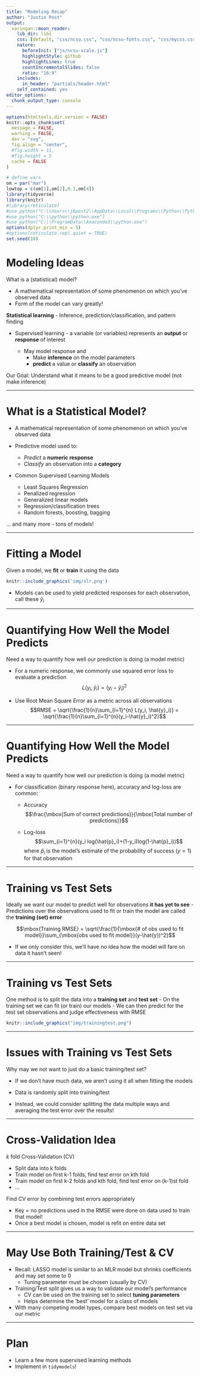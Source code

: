 ```yaml
---
title: "Modeling Recap"
author: "Justin Post"
output:
  xaringan::moon_reader:
    lib_dir: libs
    css: [default, "css/ncsu.css", "css/ncsu-fonts.css", "css/mycss.css"]
    nature:
      beforeInit: ["js/ncsu-scale.js"]
      highlightStyle: github
      highlightLines: true
      countIncrementalSlides: false
      ratio: "16:9"
    includes:
      in_header: "partials/header.html"
    self_contained: yes
editor_options: 
  chunk_output_type: console
---
```

  
  
```r
options(htmltools.dir.version = FALSE)
knitr::opts_chunk$set(
  message = FALSE,
  warning = FALSE,
  dev = "svg",
  fig.align = "center",
  #fig.width = 11,
  #fig.height = 5
  cache = FALSE
)

# define vars
om = par("mar")
lowtop = c(om[1],om[2],0.1,om[4])
library(tidyverse)
library(knitr)
#library(reticulate)
#use_python("C:\\Users\\jbpost2\\AppData\\Local\\Programs\\Python\\Python310\\python.exe")
#use_python("C:\\python\\python.exe")
#use_python("C:\\ProgramData\\Anaconda3\\python.exe")
options(dplyr.print_min = 5)
#options(reticulate.repl.quiet = TRUE)
set.seed(10)
```


# Modeling Ideas

What is a (statistical) model?

- A mathematical representation of some phenomenon on which you've observed data
- Form of the model can vary greatly!

**Statistical learning** - Inference, prediction/classification, and pattern finding

- Supervised learning - a variable (or variables) represents an **output** or **response** of interest

    + May model response and
        - Make **inference** on the model parameters  
        - **predict** a value or **classify** an observation

Our Goal: Understand what it means to be a good predictive model (not make inference)

---

# What is a Statistical Model?

- A mathematical representation of some phenomenon on which you've observed data

- Predictive model used to:

    + *Predict* a **numeric response** 
    + *Classify* an observation into a **category**


- Common Supervised Learning Models

    + Least Squares Regression  
    + Penalized regression  
    + Generalized linear models  
    + Regression/classification trees  
    + Random forests, boosting, bagging  

... and many more - tons of models!




---

# Fitting a Model

Given a model, we **fit** or **train** it using the data

```r
knitr::include_graphics('img/slr.png')
```

- Models can be used to yield predicted responses for each observation, call these $\hat{y}_i$


---

# Quantifying How Well the Model Predicts

Need a way to quantify how well our prediction is doing (a model metric)

- For a numeric response, we commonly use squared error loss to evaluate a prediction
$$L(y_i,\hat{y}_i) = (y_i-\hat{y}_i)^2$$

- Use Root Mean Square Error as a metric across all observations
$$RMSE = \sqrt{\frac{1}{n}\sum_{i=1}^{n} L(y_i, \hat{y}_i)} = \sqrt{\frac{1}{n}\sum_{i=1}^{n}(y_i-\hat{y}_i)^2}$$


---

# Quantifying How Well the Model Predicts

Need a way to quantify how well our prediction is doing (a model metric)

- For classification (binary response here), accuracy and log-loss are common:

    + Accuracy
$$\frac{\mbox{Sum of correct predictions}}{\mbox{Total number of predictions}}$$

    + Log-loss
$$\sum_{i=1}^{n}(y_i log(\hat{p}_i)+(1-y_i)log(1-\hat{p}_i))$$
where $\hat{p}_i$ is the model's estimate of the probability of success ($y = 1$) for that observation


---

# Training vs Test Sets

Ideally we want our model to predict well for observations **it has yet to see**
- Predictions over the observations used to fit or train the model are called the **training (set) error**

$$\mbox{Training RMSE} = \sqrt{\frac{1}{\mbox{# of obs used to fit model}}\sum_{\mbox{obs used to fit model}}(y-\hat{y})^2}$$

- If we only consider this, we'll have no idea how the model will fare on data it hasn't seen!




---

# Training vs Test Sets

One method is to split the data into a **training set** and **test set**
- On the training set we can fit (or train) our models
- We can then predict for the test set observations and judge effectiveness with RMSE

```r
knitr::include_graphics("img/trainingtest.png")
```


---

# Issues with Training vs Test Sets

Why may we not want to just do a basic training/test set?

- If we don't have much data, we aren't using it all when fitting the models

- Data is randomly split into training/test

- Instead, we could consider splitting the data multiple ways and averaging the test error over the results!

---

# Cross-Validation Idea

$k$ fold Cross-Validation (CV)

- Split data into k folds
- Train model on first k-1 folds, find test error on kth fold
- Train model on first k-2 folds and kth fold, find test error on (k-1)st fold
- ...

Find CV error by combining test errors appropriately

- Key = no predictions used in the RMSE were done on data used to train that model!
- Once a best model is chosen, model is refit on entire data set


---

# May Use Both Training/Test & CV

- Recall: LASSO model is similar to an MLR model but shrinks coefficients and may set some to 0
    + Tuning parameter must be chosen (usually by CV)
    
- Training/Test split gives us a way to validate our model's performance
    - CV can be used on the training set to select **tuning parameters**
    - Helps determine the 'best' model for a class of models 
    
- With many competing model types, compare best models on test set via our metric


---

# Plan

- Learn a few more supervised learning methods
- Implement in `tidymodels`!

